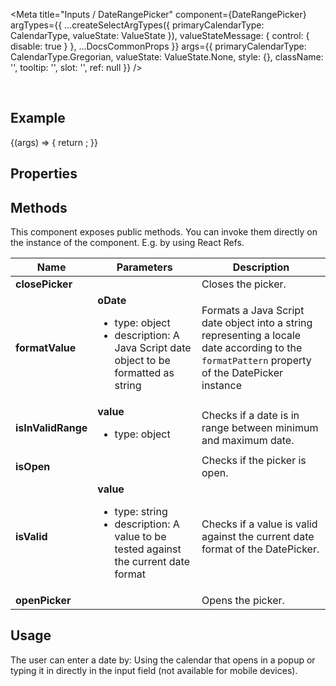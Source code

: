 
<Meta
  title="Inputs / DateRangePicker"
  component={DateRangePicker}
  argTypes={{
    ...createSelectArgTypes({ primaryCalendarType: CalendarType, valueState: ValueState }),
    valueStateMessage: { control: { disable: true } },
    ...DocsCommonProps
  }}
  args={{
    primaryCalendarType: CalendarType.Gregorian,
    valueState: ValueState.None,
    style: {},
    className: '',
    tooltip: '',
    slot: '',
    ref: null
  }}
/>

<DocsHeader />

<br />

## Example

<Canvas>
  <Story name="Default">
    {(args) => {
      return <DateRangePicker {...args} />;
    }}
  </Story>
</Canvas>

## Properties

<ArgsTable story="." />

## Methods
This component exposes public methods. You can invoke them directly on the instance of the component. E.g. by using React Refs.

|Name|Parameters|Description|
|---|---|---|
|__closePicker__||Closes the picker.|
|__formatValue__|__oDate__<ul><li>type: object</li><li>description: A Java Script date object to be formatted as string</li></ul>|Formats a Java Script date object into a string representing a locale date according to the <code>formatPattern</code> property of the DatePicker instance|
|__isInValidRange__|__value__<ul><li>type: object</li></ul>|Checks if a date is in range between minimum and maximum date.|
|__isOpen__||Checks if the picker is open.|
|__isValid__|__value__<ul><li>type: string</li><li>description: A value to be tested against the current date format</li></ul>|Checks if a value is valid against the current date format of the DatePicker.|
|__openPicker__||Opens the picker.|

## Usage

The user can enter a date by: Using the calendar that opens in a popup or typing it in directly in the input field (not available for mobile devices).
